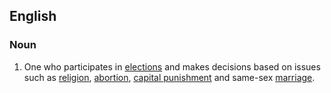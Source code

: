 ==English==
===Noun===
{{en-noun}}
# {{context|US|politics|lang=en}} One who participates in [[election]]s and makes decisions based on issues such as [[religion]], [[abortion]], [[capital punishment]] and same-sex [[marriage]].